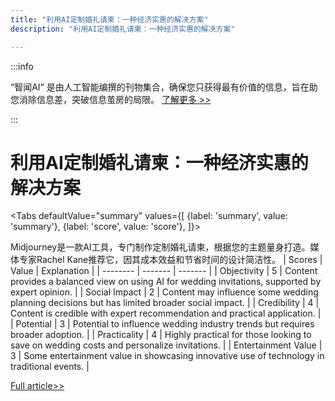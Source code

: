 ```yaml
---
title: "利用AI定制婚礼请柬：一种经济实惠的解决方案"
description: "利用AI定制婚礼请柬：一种经济实惠的解决方案"

---
```



:::info

“智闻AI“ 是由人工智能编撰的刊物集合，确保您只获得最有价值的信息，旨在助您消除信息差，突破信息茧房的局限。  [了解更多 >>](/)

:::

# 利用AI定制婚礼请柬：一种经济实惠的解决方案


<Tabs
	defaultValue="summary"
	values={[
	{label: 'summary', value: 'summary'},
	{label: 'score', value: 'score'},
]}>
<TabItem value="summary">


Midjourney是一款AI工具，专门制作定制婚礼请柬，根据您的主题量身打造。媒体专家Rachel Kane推荐它，因其成本效益和节省时间的设计简洁性。
</TabItem>
<TabItem value="score">
	| Scores     | Value   | Explanation |
	| -------- | ------- | ------- |
	| Objectivity  | 5    | Content provides a balanced view on using AI for wedding invitations, supported by expert opinion.    |
	| Social Impact | 2     | Content may influence some wedding planning decisions but has limited broader social impact.    |
	| Credibility    | 4    | Content is credible with expert recommendation and practical application.    |
	| Potential    | 3    | Potential to influence wedding industry trends but requires broader adoption.    |
	| Practicality    | 4    | Highly practical for those looking to save on wedding costs and personalize invitations.    |
	| Entertainment Value    | 3    | Some entertainment value in showcasing innovative use of technology in traditional events.    |
</TabItem>
</Tabs>

[Full article>>](https://www.cnet.com/tech/services-and-software/how-to-use-ai-to-save-big-bucks-on-your-wedding-invitations/#ftag=CAD590a51e)
